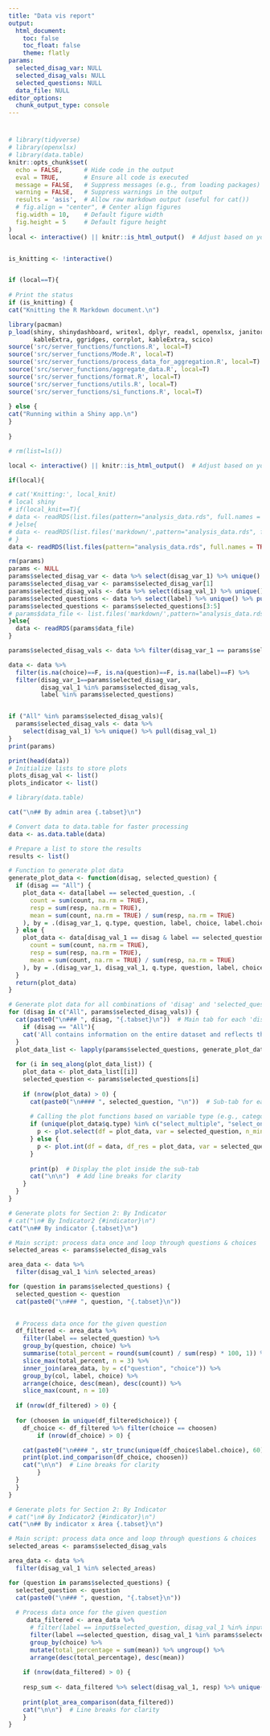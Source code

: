```yaml
---
title: "Data vis report"
output:
  html_document:
    toc: false
    toc_float: false
    theme: flatly
params:
  selected_disag_var: NULL
  selected_disag_vals: NULL
  selected_questions: NULL
  data_file: NULL
editor_options:
  chunk_output_type: console
---
```



# {.tabset}

```r
# library(tidyverse)
# library(openxlsx)
# library(data.table)
knitr::opts_chunk$set(
  echo = FALSE,      # Hide code in the output
  eval = TRUE,       # Ensure all code is executed
  message = FALSE,   # Suppress messages (e.g., from loading packages)
  warning = FALSE,   # Suppress warnings in the output
  results = 'asis',  # Allow raw markdown output (useful for cat())
  # fig.align = "center", # Center align figures
  fig.width = 10,    # Default figure width
  fig.height = 5     # Default figure height
)
local <- interactive() || knitr::is_html_output()  # Adjust based on your case


is_knitting <- !interactive()


if (local==T){
  
# Print the status
if (is_knitting) {
cat("Knitting the R Markdown document.\n")

library(pacman)
p_load(shiny, shinydashboard, writexl, dplyr, readxl, openxlsx, janitor, tidyverse, purrr, data.table, markdown,
       kableExtra, ggridges, corrplot, kableExtra, scico)
source('src/server_functions/functions.R', local=T)
source('src/server_functions/Mode.R', local=T)
source('src/server_functions/process_data_for_aggregation.R', local=T)
source('src/server_functions/aggregate_data.R', local=T)
source('src/server_functions/format.R', local=T)
source('src/server_functions/utils.R', local=T)
source('src/server_functions/si_functions.R', local=T)
  
} else {
cat("Running within a Shiny app.\n")
}
  
}

```


```r
# rm(list=ls())

local <- interactive() || knitr::is_html_output()  # Adjust based on your case

if(local){

# cat('Knitting:', local_knit)
# local shiny
# if(local_knit==T){
# data <- readRDS(list.files(pattern="analysis_data.rds", full.names = TRUE))
# }else{
# data <- readRDS(list.files('markdown/',pattern="analysis_data.rds", full.names = TRUE))
# }
data <- readRDS(list.files(pattern="analysis_data.rds", full.names = TRUE))

rm(params)
params <- NULL
params$selected_disag_var <- data %>% select(disag_var_1) %>% unique() %>% pull(disag_var_1)
params$selected_disag_var <- params$selected_disag_var[1]
params$selected_disag_vals <- data %>% select(disag_val_1) %>% unique() %>% pull(disag_val_1)
params$selected_questions <- data %>% select(label) %>% unique() %>% pull(label)
params$selected_questions <- params$selected_questions[3:5]
# params$data_file <- list.files('markdown/',pattern="analysis_data.rds", full.names = TRUE)
}else{
  data <- readRDS(params$data_file)
}

params$selected_disag_vals <- data %>% filter(disag_var_1 == params$selected_disag_var) %>% select(disag_val_1) %>% unique() %>% pull(disag_val_1)

data <- data %>% 
  filter(is.na(choice)==F, is.na(question)==F, is.na(label)==F) %>% 
  filter(disag_var_1==params$selected_disag_var, 
         disag_val_1 %in% params$selected_disag_vals, 
         label %in% params$selected_questions)


if ("All" %in% params$selected_disag_vals){
  params$selected_disag_vals <- data %>% 
    select(disag_val_1) %>% unique() %>% pull(disag_val_1)
}
print(params)

print(head(data))
# Initialize lists to store plots
plots_disag_val <- list()
plots_indicator <- list()


```



```r
# library(data.table)

cat("\n## By admin area {.tabset}\n")

# Convert data to data.table for faster processing
data <- as.data.table(data)

# Prepare a list to store the results
results <- list()

# Function to generate plot data
generate_plot_data <- function(disag, selected_question) {
  if (disag == "All") {
    plot_data <- data[label == selected_question, .(
      count = sum(count, na.rm = TRUE),
      resp = sum(resp, na.rm = TRUE),
      mean = sum(count, na.rm = TRUE) / sum(resp, na.rm = TRUE)
    ), by = .(disag_var_1, q.type, question, label, choice, label.choice)]
  } else {
    plot_data <- data[disag_val_1 == disag & label == selected_question, .(
      count = sum(count, na.rm = TRUE),
      resp = sum(resp, na.rm = TRUE),
      mean = sum(count, na.rm = TRUE) / sum(resp, na.rm = TRUE)
    ), by = .(disag_var_1, disag_val_1, q.type, question, label, choice, label.choice)]
  }
  return(plot_data)
}

# Generate plot data for all combinations of 'disag' and 'selected_question'
for (disag in c("All", params$selected_disag_vals)) {
  cat(paste0("\n### ", disag, "{.tabset}\n"))  # Main tab for each 'disag_val'
    if (disag == "All"){
    cat('All contains information on the entire dataset and reflects the overall situation across all areas assessed.\n\n')
  }
  plot_data_list <- lapply(params$selected_questions, generate_plot_data, disag = disag)
  
  for (i in seq_along(plot_data_list)) {
    plot_data <- plot_data_list[[i]]
    selected_question <- params$selected_questions[i]
    
    if (nrow(plot_data) > 0) {
      cat(paste0("\n#### ", selected_question, "\n"))  # Sub-tab for each question under this 'disag_val'
      
      # Calling the plot functions based on variable type (e.g., categorical or numerical)
      if (unique(plot_data$q.type) %in% c("select_multiple", "select_one")) {
        p <- plot.select(df = plot_data, var = selected_question, n_min = 100)
      } else {
        p <- plot.int(df = data, df_res = plot_data, var = selected_question)
      }
      
      print(p)  # Display the plot inside the sub-tab
      cat("\n\n")  # Add line breaks for clarity
    }
  }
}


```



```r
# Generate plots for Section 2: By Indicator
# cat("\n# By Indicator2 {#indicator}\n")
cat("\n## By indicator {.tabset}\n")

# Main script: process data once and loop through questions & choices
selected_areas <- params$selected_disag_vals

area_data <- data %>% 
  filter(disag_val_1 %in% selected_areas)

for (question in params$selected_questions) {
  selected_question <- question
  cat(paste0("\n### ", question, "{.tabset}\n"))
  

  # Process data once for the given question
  df_filtered <- area_data %>%
    filter(label == selected_question) %>%
    group_by(question, choice) %>%
    summarise(total_percent = round(sum(count) / sum(resp) * 100, 1)) %>%
    slice_max(total_percent, n = 3) %>%
    inner_join(area_data, by = c("question", "choice")) %>%
    group_by(col, label, choice) %>%
    arrange(choice, desc(mean), desc(count)) %>%
    slice_max(count, n = 10)
  
  if (nrow(df_filtered) > 0) {
  
  for (choosen in unique(df_filtered$choice)) {
    df_choice <- df_filtered %>% filter(choice == choosen)
        if (nrow(df_choice) > 0) {

    cat(paste0("\n#### ", str_trunc(unique(df_choice$label.choice), 60), "\n"))  # Sub-tab for each choice
    print(plot.ind_comparison(df_choice, choosen))
    cat("\n\n")  # Line breaks for clarity
        }
  }
  }
}

```


```r
# Generate plots for Section 2: By Indicator
# cat("\n# By Indicator2 {#indicator}\n")
cat("\n## By indicator x Area {.tabset}\n")

# Main script: process data once and loop through questions & choices
selected_areas <- params$selected_disag_vals

area_data <- data %>% 
  filter(disag_val_1 %in% selected_areas)

for (question in params$selected_questions) {
  selected_question <- question
  cat(paste0("\n### ", question, "{.tabset}\n"))
  
  # Process data once for the given question
     data_filtered <- area_data %>% 
      # filter(label == input$selected_question, disag_val_1 %in% input$filter_disag_val_1) %>%
      filter(label ==selected_question, disag_val_1 %in% params$selected_disag_vals) %>%
      group_by(choice) %>% 
      mutate(total_percentage = sum(mean)) %>% ungroup() %>% 
      arrange(desc(total_percentage), desc(mean))
    
    if (nrow(data_filtered) > 0) {
     
    resp_sum <- data_filtered %>% select(disag_val_1, resp) %>% unique() %>% pull(resp) %>% sum()
  
    print(plot_area_comparison(data_filtered))
    cat("\n\n")  # Line breaks for clarity
    }
}

```



<!-- ```{r Area plots old, results='asis', eval=F} -->
<!-- # Main tabset for 'By Disag-Val' section -->
<!-- cat("\n## By admin area {.tabset}\n") -->

<!-- # Loop through each 'disag_val' -->
<!-- for (disag in c("All", params$selected_disag_vals)) { -->
<!--   cat(paste0("\n### ", disag, "{.tabset}\n")) -->
<!--   cat("\n\n")  # Add line breaks for clarity -->
<!--   # Main tab for each 'disag_val' -->
<!--   if (disag == "All"){ -->
<!--     cat('All contains information on the entire dataset and reflects the overall situation across all areas assessed.\n\n') -->
<!--   } -->
<!--   # Create a sub-tabset for questions inside each 'disag_val' tab -->
<!--   for (question in params$selected_questions) { -->
<!--     selected_question <- question  # Ensure explicit variable assignment -->
<!--     if (disag == "All"){ -->
<!--       plot_data <- data %>% filter(label==selected_question) %>%  -->
<!--         group_by(disag_var_1,q.type, question, label, choice, label.choice) %>%  -->
<!--         summarise(count = sum(count, na.rm=T), resp = sum(resp, na.rm=T), mean = count/resp) -->
<!--     }else{ -->
<!--     plot_data <- data %>% filter(disag_val_1 == disag, label == selected_question) %>%  -->
<!--               group_by(disag_var_1,disag_val_1, q.type,question, label, choice, label.choice) %>%  -->
<!--         summarise(count = sum(count, na.rm=T), resp = sum(resp, na.rm=T), mean = count/resp) -->
<!--     } -->
<!--     if (nrow(plot_data) > 0) { -->
<!--       cat(paste0("\n#### ", selected_question, "\n"))  # Sub-tab for each question under this 'disag_val' -->

<!--       # Calling the plot functions based on variable type (e.g., categorical or numerical) -->
<!--       if (unique(plot_data$q.type) %in% c("select_multiple", "select_one")) { -->
<!--         p <- plot.select(df = plot_data, var = selected_question, n_min=100) -->
<!--       } else { -->
<!--         p <- plot.int(df = data, df_res = plot_data, var = selected_question) -->
<!--       } -->

<!--       print(p)  # Display the plot inside the sub-tab -->
<!--       cat("\n\n")  # Add line breaks for clarity -->
<!--     } -->
<!--   } -->
<!-- } -->


<!-- ``` -->




<!-- ```{r Area plots basic, results='asis', eval=F} -->

<!-- cat("\n## By admin area {.tabset}\n") -->

<!-- # Convert data to data.table for faster processing -->
<!-- data <- as.data.table(data) -->

<!-- # Loop through each 'disag_val' -->
<!-- for (disag in c("All", params$selected_disag_vals)) { -->
<!--   cat(paste0("\n### ", disag, "{.tabset}\n"))  # Main tab for each 'disag_val' -->

<!--   # Create a sub-tabset for questions inside each 'disag_val' tab -->
<!--   for (question in params$selected_questions) { -->
<!--     selected_question <- question  # Ensure explicit variable assignment -->
<!--     if (disag == "All") { -->
<!--       plot_data <- data[label == selected_question, .( -->
<!--         count = sum(count, na.rm = TRUE), -->
<!--         resp = sum(resp, na.rm = TRUE), -->
<!--         mean = sum(count, na.rm = TRUE) / sum(resp, na.rm = TRUE) -->
<!--       ), by = .(disag_var_1, q.type, question, label, choice, label.choice)] -->
<!--       cat('All contains information on the entire dataset and reflects the overall situation across all areas assessed.\n\n') -->
<!--     } else { -->
<!--       plot_data <- data[disag_val_1 == disag & label == selected_question, .( -->
<!--         count = sum(count, na.rm = TRUE), -->
<!--         resp = sum(resp, na.rm = TRUE), -->
<!--         mean = sum(count, na.rm = TRUE) / sum(resp, na.rm = TRUE) -->
<!--       ), by = .(disag_var_1, disag_val_1, q.type, question, label, choice, label.choice)] -->
<!--     } -->
<!--     if (nrow(plot_data) > 0) { -->
<!--       cat(paste0("\n#### ", selected_question, "\n"))  # Sub-tab for each question under this 'disag_val' -->

<!--       # Calling the plot functions based on variable type (e.g., categorical or numerical) -->
<!--       if (unique(plot_data$q.type) %in% c("select_multiple", "select_one")) { -->
<!--         p <- plot.select(df = plot_data, var = selected_question, n_min = 100) -->
<!--       } else { -->
<!--         p <- plot.int(df = data, df_res = plot_data, var = selected_question) -->
<!--       } -->

<!--       print(p)# Display the plot inside the sub-tab -->

<!--       cat("\n\n") # Add line breaks for clarity -->
<!--     } -->
<!--   } -->
<!-- } -->

<!-- ``` -->



